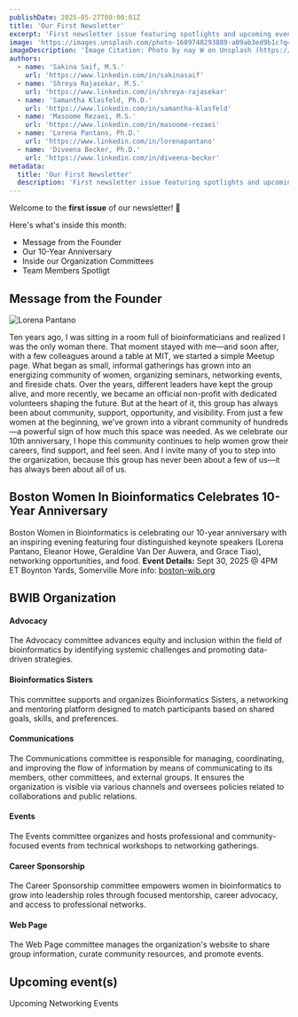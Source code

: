 ```yaml
---
publishDate: 2025-05-27T00:00:01Z
title: 'Our First Newsletter'
excerpt: 'First newsletter issue featuring spotlights and upcoming events'
image: 'https://images.unsplash.com/photo-1689748293889-a09ab3ed9b1c?q=80&w=880&auto=format&fit=crop&ixlib=rb-4.1.0&ixid=M3wxMjA3fDB8MHxwaG90by1wYWdlfHx8fGVufDB8fHx8fA%3D%3D'
imageDescription: 'Image Citation: Photo by nay W on Unsplash (https://unsplash.com/@dodowang1994)'
authors:
  - name: 'Sakina Saif, M.S.'
    url: 'https://www.linkedin.com/in/sakinasaif'
  - name: 'Shreya Rajasekar, M.S.'
    url: 'https://www.linkedin.com/in/shreya-rajasekar'
  - name: 'Samantha Klasfeld, Ph.D.'
    url: 'https://www.linkedin.com/in/samantha-klasfeld'
  - name: 'Masoome Rezaei, M.S.'
    url: 'https://www.linkedin.com/in/masoome-rezaei'
  - name: 'Lorena Pantano, Ph.D.'
    url: 'https://www.linkedin.com/in/lorenapantano'
  - name: 'Diveena Becker, Ph.D.'
    url: 'https://www.linkedin.com/in/diveena-becker'
metadata:
  title: 'Our First Newsletter'
  description: 'First newsletter issue featuring spotlights and upcoming events'
---
```


Welcome to the **first issue** of our newsletter! 🌟

Here's what's inside this month:

- Message from the Founder
- Our 10-Year Anniversary
- Inside our Organization Committees
- Team Members Spotligt

## Message from the Founder

![Lorena Pantano](/team/lpantano.jpg)

Ten years ago, I was sitting in a room full of bioinformaticians and realized I was the only woman there. That moment stayed with me—and soon after, with a few colleagues around a table at MIT, we started a simple Meetup page. What began as small, informal gatherings has grown into an energizing community of women, organizing seminars, networking events, and fireside chats. Over the years, different leaders have kept the group alive, and more recently, we became an official non-profit with dedicated volunteers shaping the future. But at the heart of it, this group has always been about community, support, opportunity, and visibility. From just a few women at the beginning, we’ve grown into a vibrant community of hundreds—a powerful sign of how much this space was needed. As we celebrate our 10th anniversary, I hope this community continues to help women grow their careers, find support, and feel seen. And I invite many of you to step into the organization, because this group has never been about a few of us—it has always been about all of us.

## Boston Women In Bioinformatics Celebrates 10-Year Anniversary

Boston Women in Bioinformatics is celebrating our 10-year anniversary with an inspiring evening featuring four distinguished keynote speakers (Lorena Pantano, Eleanor Howe, Geraldine Van Der Auwera, and Grace Tiao), networking opportunities, and food.
**Event Details:**
Sept 30, 2025 @ 4PM ET
Boynton Yards, Somerville
More info: [boston-wib.org](https://boston-wib.org/events/tenyearanniversary)

## BWIB Organization

#### Advocacy

The Advocacy committee advances equity and inclusion within the field of bioinformatics by identifying systemic challenges and promoting data-driven strategies.

#### Bioinformatics Sisters

This committee supports and organizes Bioinformatics Sisters, a networking and mentoring platform designed to match participants based on shared goals, skills, and preferences.

#### Communications

The Communications committee is responsible for managing, coordinating, and improving the flow of information by means of communicating to its members, other committees, and external groups. It ensures the organization is visible via various channels and oversees policies related to collaborations and public relations.

#### Events

The Events committee organizes and hosts professional and community-focused events from technical workshops to networking gatherings.

#### Career Sponsorship

The Career Sponsorship committee empowers women in bioinformatics to grow into leadership roles through focused mentorship, career advocacy, and access to professional networks.

#### Web Page

The Web Page committee manages the organization's website to share group information, curate community resources, and promote events.

## Upcoming event(s)

Upcoming Networking Events
